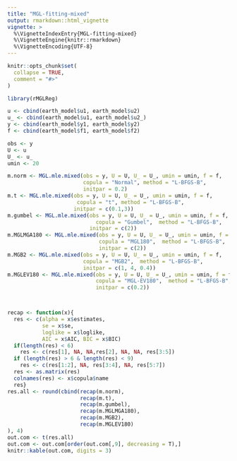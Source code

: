 ```yaml
---
title: "MGL-fitting-mixed"
output: rmarkdown::html_vignette
vignette: >
  %\VignetteIndexEntry{MGL-fitting-mixed}
  %\VignetteEngine{knitr::rmarkdown}
  %\VignetteEncoding{UTF-8}
---
```


```r
knitr::opts_chunk$set(
  collapse = TRUE,
  comment = "#>"
)
```

```r
library(rMGLReg)

u <- cbind(earth_model$u1, earth_model$u2)
u_ <- cbind(earth_model$u1, earth_model$u2_)
y <- cbind(earth_model$y1, earth_model$y2)
f <- cbind(earth_model$f1, earth_model$f2)

obs <- y
U <- u
U_ <- u_
umin <- 20

m.norm <- MGL.mle.mixed(obs = y, U = U, U_ = U_, umin = umin, f = f,
                        copula = "Normal", method = "L-BFGS-B",
                        initpar = 0.2)
m.t <- MGL.mle.mixed(obs = y, U = U, U_ = U_, umin = umin, f = f,
                      copula = "t", method = "L-BFGS-B",
                     initpar = c(0.1,3))
m.gumbel <- MGL.mle.mixed(obs = y, U = U, U_ = U_, umin = umin, f = f,
                            copula = "Gumbel",  method = "L-BFGS-B",
                          initpar = c(2))
m.MGLMGA180 <- MGL.mle.mixed(obs = y, U = U, U_ = U_, umin = umin, f = f,
                             copula = "MGL180",  method = "L-BFGS-B",
                             initpar = c(2))
m.MGB2 <- MGL.mle.mixed(obs = y, U = U, U_ = U_, umin = umin, f = f,
                        copula = "MGB2",  method = "L-BFGS-B",
                        initpar = c(1, 4, 0.4))
m.MGLEV180 <- MGL.mle.mixed(obs = y, U = U, U_ = U_, umin = umin, f = f,
                            copula = "MGL-EV180",  method = "L-BFGS-B",
                            initpar = c(0.2))




```




```r
recap <- function(x){
  res <- c(alpha = x$estimates,
           se = x$se,
           loglike = x$loglike,
           AIC = x$AIC, BIC = x$BIC)
  if(length(res) < 6)
    res <- c(res[1], NA, NA,res[2], NA, NA, res[3:5])
  if (length(res) > 6 & length(res) < 9)
    res <- c(res[1:2], NA, res[3:4], NA, res[5:7])
  res <- as.matrix(res)
  colnames(res) <- x$copula$name
  res}
res.all <- round(cbind(recap(m.norm),
                       recap(m.t),
                       recap(m.gumbel),
                       recap(m.MGLMGA180),
                       recap(m.MGB2),
                       recap(m.MGLEV180)
), 4)
out.com <- t(res.all)
out.com <- out.com[order(out.com[,9], decreasing = T),]
knitr::kable(out.com, digits = 3)

```
